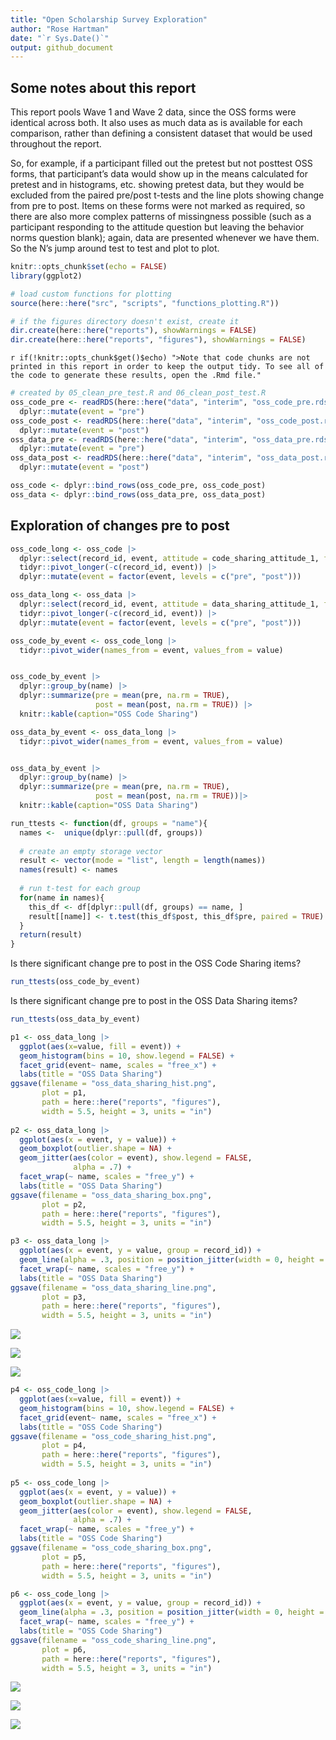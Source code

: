 ```yaml
---
title: "Open Scholarship Survey Exploration"
author: "Rose Hartman"
date: "`r Sys.Date()`"
output: github_document
---
```


## Some notes about this report

This report pools Wave 1 and Wave 2 data, since the OSS forms were identical across both.
It also uses as much data as is available for each comparison, rather than defining a consistent dataset that would be used throughout the report. 

So, for example, if a participant filled out the pretest but not posttest OSS forms, that participant's data would show up in the means calculated for pretest and in histograms, etc. showing pretest data, but they would be excluded from the paired pre/post t-tests and the line plots showing change from pre to post.
Items on these forms were not marked as required, so there are also more complex patterns of missingness possible (such as a participant responding to the attitude question but leaving the behavior norms question blank); again, data are presented whenever we have them. 
So the N's jump around test to test and plot to plot.

```r
knitr::opts_chunk$set(echo = FALSE)
library(ggplot2)

# load custom functions for plotting
source(here::here("src", "scripts", "functions_plotting.R"))

# if the figures directory doesn't exist, create it
dir.create(here::here("reports"), showWarnings = FALSE)
dir.create(here::here("reports", "figures"), showWarnings = FALSE)
```

`r if(!knitr::opts_chunk$get()$echo) ">Note that code chunks are not printed in this report in order to keep the output tidy. To see all of the code to generate these results, open the .Rmd file."`

```r
# created by 05_clean_pre_test.R and 06_clean_post_test.R
oss_code_pre <- readRDS(here::here("data", "interim", "oss_code_pre.rds")) |> 
  dplyr::mutate(event = "pre")
oss_code_post <- readRDS(here::here("data", "interim", "oss_code_post.rds")) |> 
  dplyr::mutate(event = "post")
oss_data_pre <- readRDS(here::here("data", "interim", "oss_data_pre.rds")) |> 
  dplyr::mutate(event = "pre")
oss_data_post <- readRDS(here::here("data", "interim", "oss_data_post.rds"))  |> 
  dplyr::mutate(event = "post")

oss_code <- dplyr::bind_rows(oss_code_pre, oss_code_post)
oss_data <- dplyr::bind_rows(oss_data_pre, oss_data_post) 
```

## Exploration of changes pre to post

```r
oss_code_long <- oss_code |> 
  dplyr::select(record_id, event, attitude = code_sharing_attitude_1, frequency = code_sharing_frequency_1, behavior_norm = code_behavior_norm_1) |> 
  tidyr::pivot_longer(-c(record_id, event)) |> 
  dplyr::mutate(event = factor(event, levels = c("pre", "post")))

oss_data_long <- oss_data |> 
  dplyr::select(record_id, event, attitude = data_sharing_attitude_1, frequency = data_sharing_frequency_1, behavior_norm = data_behavior_norm_1) |> 
  tidyr::pivot_longer(-c(record_id, event)) |> 
  dplyr::mutate(event = factor(event, levels = c("pre", "post")))
```


```r
oss_code_by_event <- oss_code_long |> 
  tidyr::pivot_wider(names_from = event, values_from = value)


oss_code_by_event |> 
  dplyr::group_by(name) |> 
  dplyr::summarize(pre = mean(pre, na.rm = TRUE),
                   post = mean(post, na.rm = TRUE)) |> 
  knitr::kable(caption="OSS Code Sharing")
```

```r
oss_data_by_event <- oss_data_long |> 
  tidyr::pivot_wider(names_from = event, values_from = value)


oss_data_by_event |> 
  dplyr::group_by(name) |> 
  dplyr::summarize(pre = mean(pre, na.rm = TRUE),
                   post = mean(post, na.rm = TRUE))|> 
  knitr::kable(caption="OSS Data Sharing")
```

```r
run_ttests <- function(df, groups = "name"){
  names <-  unique(dplyr::pull(df, groups))
  
  # create an empty storage vector
  result <- vector(mode = "list", length = length(names))
  names(result) <- names
  
  # run t-test for each group
  for(name in names){
    this_df <- df[dplyr::pull(df, groups) == name, ]
    result[[name]] <- t.test(this_df$post, this_df$pre, paired = TRUE)
  }
  return(result)
}
```

Is there significant change pre to post in the OSS Code Sharing items?

```r
run_ttests(oss_code_by_event)
```

Is there significant change pre to post in the OSS Data Sharing items?

```r
run_ttests(oss_data_by_event)
```

```r
p1 <- oss_data_long |> 
  ggplot(aes(x=value, fill = event)) + 
  geom_histogram(bins = 10, show.legend = FALSE) + 
  facet_grid(event~ name, scales = "free_x") + 
  labs(title = "OSS Data Sharing")
ggsave(filename = "oss_data_sharing_hist.png", 
       plot = p1,
       path = here::here("reports", "figures"),
       width = 5.5, height = 3, units = "in")
  
p2 <- oss_data_long |> 
  ggplot(aes(x = event, y = value)) +
  geom_boxplot(outlier.shape = NA) +
  geom_jitter(aes(color = event), show.legend = FALSE,
              alpha = .7) +
  facet_wrap(~ name, scales = "free_y") + 
  labs(title = "OSS Data Sharing")
ggsave(filename = "oss_data_sharing_box.png", 
       plot = p2,
       path = here::here("reports", "figures"),
       width = 5.5, height = 3, units = "in")

p3 <- oss_data_long |> 
  ggplot(aes(x = event, y = value, group = record_id)) +
  geom_line(alpha = .3, position = position_jitter(width = 0, height = NULL)) + 
  facet_wrap(~ name, scales = "free_y") + 
  labs(title = "OSS Data Sharing")
ggsave(filename = "oss_data_sharing_line.png", 
       plot = p3,
       path = here::here("reports", "figures"),
       width = 5.5, height = 3, units = "in")
```

![](../figures/oss_data_sharing_hist.png)

![](../figures/oss_data_sharing_box.png)

![](../figures/oss_data_sharing_line.png)

```r
p4 <- oss_code_long |> 
  ggplot(aes(x=value, fill = event)) + 
  geom_histogram(bins = 10, show.legend = FALSE) + 
  facet_grid(event~ name, scales = "free_x") + 
  labs(title = "OSS Code Sharing")
ggsave(filename = "oss_code_sharing_hist.png", 
       plot = p4,
       path = here::here("reports", "figures"),
       width = 5.5, height = 3, units = "in")
  
p5 <- oss_code_long |> 
  ggplot(aes(x = event, y = value)) +
  geom_boxplot(outlier.shape = NA) +
  geom_jitter(aes(color = event), show.legend = FALSE,
              alpha = .7) +
  facet_wrap(~ name, scales = "free_y") + 
  labs(title = "OSS Code Sharing")
ggsave(filename = "oss_code_sharing_box.png", 
       plot = p5,
       path = here::here("reports", "figures"),
       width = 5.5, height = 3, units = "in")

p6 <- oss_code_long |> 
  ggplot(aes(x = event, y = value, group = record_id)) +
  geom_line(alpha = .3, position = position_jitter(width = 0, height = NULL)) + 
  facet_wrap(~ name, scales = "free_y") + 
  labs(title = "OSS Code Sharing")
ggsave(filename = "oss_code_sharing_line.png", 
       plot = p6,
       path = here::here("reports", "figures"),
       width = 5.5, height = 3, units = "in")
```


![](../figures/oss_code_sharing_hist.png)

![](../figures/oss_code_sharing_box.png)

![](../figures/oss_code_sharing_line.png)
